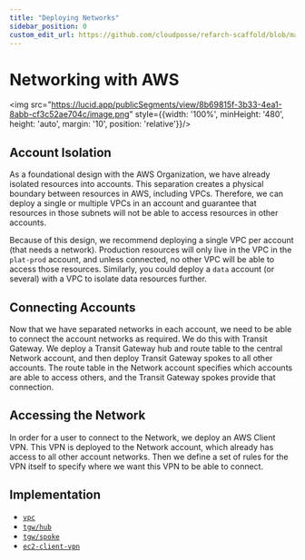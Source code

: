 ```yaml
---
title: "Deploying Networks"
sidebar_position: 0
custom_edit_url: https://github.com/cloudposse/refarch-scaffold/blob/main/docs/docs/fundamentals/network-and-dns.md
---
```


# Networking with AWS

<img src="https://lucid.app/publicSegments/view/8b69815f-3b33-4ea1-8abb-cf3c52ae704c/image.png" style={{width: '100%', minHeight: '480', height: 'auto', margin: '10', position: 'relative'}}/><br/>

## Account Isolation

As a foundational design with the AWS Organization, we have already isolated resources into accounts. This separation
creates a physical boundary between resources in AWS, including VPCs. Therefore, we can deploy a single or multiple
VPCs in an account and guarantee that resources in those subnets will not be able to access resources in other accounts.

Because of this design, we recommend deploying a single VPC per account (that needs a network). Production resources will
only live in the VPC in the `plat-prod` account, and unless connected, no other VPC will be able to access those resources.
Similarly, you could deploy a `data` account (or several) with a VPC to isolate data resources further.

## Connecting Accounts

Now that we have separated networks in each account, we need to be able to connect the account networks as required.
We do this with Transit Gateway. We deploy a Transit Gateway hub and route table to the central Network account, and then deploy
Transit Gateway spokes to all other accounts. The route table in the Network account specifies which accounts are able to access
others, and the Transit Gateway spokes provide that connection.

## Accessing the Network

In order for a user to connect to the Network, we deploy an AWS Client VPN. This VPN is deployed to the Network account,
which already has access to all other account networks. Then we define a set of rules for the VPN itself to specify
where we want this VPN to be able to connect.

## Implementation

- [`vpc`](/components/library/aws/vpc/)
- [`tgw/hub`](/components/library/aws/tgw/hub/)
- [`tgw/spoke`](/components/library/aws/tgw/spoke/)
- [`ec2-client-vpn`](/components/library/aws/ec2-client-vpn/)